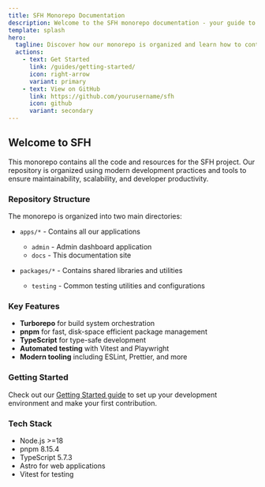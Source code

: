 ```yaml
---
title: SFH Monorepo Documentation
description: Welcome to the SFH monorepo documentation - your guide to our project structure and development workflow
template: splash
hero:
  tagline: Discover how our monorepo is organized and learn how to contribute effectively
  actions:
    - text: Get Started
      link: /guides/getting-started/
      icon: right-arrow
      variant: primary
    - text: View on GitHub
      link: https://github.com/yourusername/sfh
      icon: github
      variant: secondary
---
```


## Welcome to SFH

This monorepo contains all the code and resources for the SFH project. Our repository is organized using modern development practices and tools to ensure maintainability, scalability, and developer productivity.

### Repository Structure

The monorepo is organized into two main directories:

- `apps/*` - Contains all our applications
  - `admin` - Admin dashboard application
  - `docs` - This documentation site
  
- `packages/*` - Contains shared libraries and utilities
  - `testing` - Common testing utilities and configurations

### Key Features

- **Turborepo** for build system orchestration
- **pnpm** for fast, disk-space efficient package management
- **TypeScript** for type-safe development
- **Automated testing** with Vitest and Playwright
- **Modern tooling** including ESLint, Prettier, and more

### Getting Started

Check out our [Getting Started guide](/guides/getting-started/) to set up your development environment and make your first contribution.

### Tech Stack

- Node.js >=18
- pnpm 8.15.4
- TypeScript 5.7.3
- Astro for web applications
- Vitest for testing
